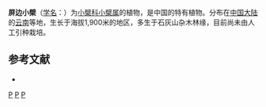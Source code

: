 {{Speciesbox 
| genus = Berberis
| species = pingbienensis
| authority = [[包士英|S. Y. Bao]]
}}
'''屏边小檗'''（[[学名|学名]]：{{lang|la|''Berberis pingbienensis''}}）为[[小檗科|小檗科]][[小檗属|小檗属]]的植物，是中国的特有植物。分布在[[中国大陆|中国大陆]]的[[云南|云南]]等地，生长于海拔1,900米的地区，多生于石灰山杂木林缘，目前尚未由人工引种栽培。

== 参考文献 ==
<div class="references-small">
* {{cite web| url =http://www.bioinfo.cn/db05/KmzwSpecies.php?action=view&id=1565| title =屏边小檗| work =《中国高等植物数据库全库》| publisher =中国科学院微生物研究所| author =昆明植物研究所| accessdate =2009-02-22| deadurl =yes| archiveurl =https://web.archive.org/web/20160305012739/http://www.bioinfo.cn/db05/KmzwSpecies.php?action=view&id=1565| archivedate =2016-03-05}}
</div>
{{Taxonbar|from=Q11042874}}

[[Category:小檗属|P]]
[[Category:中國特有植物|P]]
[[Category:云南植物|P]]
